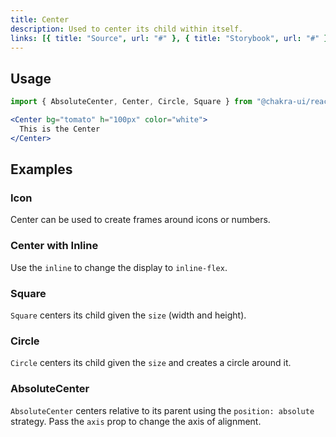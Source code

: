```yaml
---
title: Center
description: Used to center its child within itself.
links: [{ title: "Source", url: "#" }, { title: "Storybook", url: "#" }]
---
```


<ExampleTabs name="center-basic" />

## Usage

```jsx
import { AbsoluteCenter, Center, Circle, Square } from "@chakra-ui/react"
```

```jsx
<Center bg="tomato" h="100px" color="white">
  This is the Center
</Center>
```

## Examples

### Icon

Center can be used to create frames around icons or numbers.

<ExampleTabs name="center-with-icons" />

### Center with Inline

Use the `inline` to change the display to `inline-flex`.

<ExampleTabs name="center-with-inline" />

### Square

`Square` centers its child given the `size` (width and height).

<ExampleTabs name="center-with-square" />

### Circle

`Circle` centers its child given the `size` and creates a circle around it.

<ExampleTabs name="center-with-circle" />

### AbsoluteCenter

`AbsoluteCenter` centers relative to its parent using the `position: absolute`
strategy. Pass the `axis` prop to change the axis of alignment.

<ExampleTabs name="center-with-absolute" />
